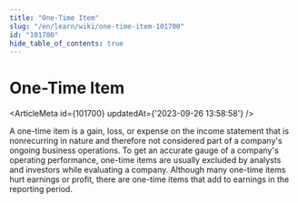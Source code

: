 ```yaml
---
title: "One-Time Item"
slug: "/en/learn/wiki/one-time-item-101700"
id: "101700"
hide_table_of_contents: true
---
```



# One-Time Item

<ArticleMeta id={101700} updatedAt={'2023-09-26 13:58:58'} />
<div className='border-solid border-b border-t-0 my-4 border-[var(--ifm-color-gray-300)]' />

A one-time item is a gain, loss, or expense on the income statement that is nonrecurring in nature and therefore not considered part of a company's ongoing business operations. To get an accurate gauge of a company's operating performance, one-time items are usually excluded by analysts and investors while evaluating a company. Although many one-time items hurt earnings or profit, there are one-time items that add to earnings in the reporting period.
